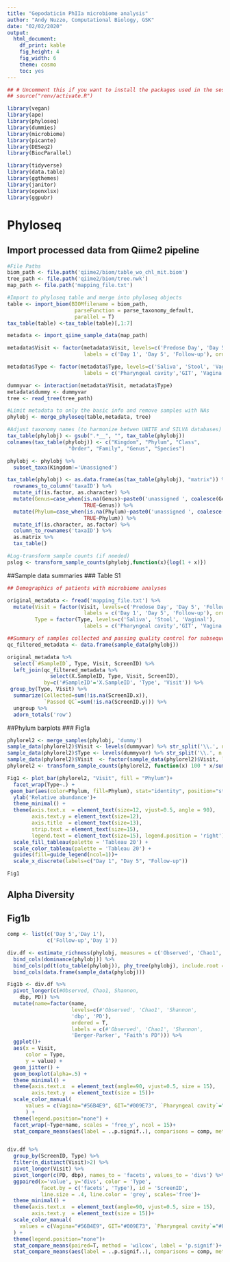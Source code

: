 ```yaml
---
title: "Gepodaticin PhIIa microbiome analysis"
author: "Andy Nuzzo, Computational Biology, GSK"
date: "02/02/2020"
output: 
  html_document: 
    df_print: kable
    fig_height: 4
    fig_width: 6
    theme: cosmo
    toc: yes
---
```

```r
## # Uncomment this if you want to install the packages used in the session with their relative versions
## source("renv/activate.R")

library(vegan)
library(ape)
library(phyloseq)
library(dummies)
library(microbiome)
library(picante)
library(DESeq2)
library(BiocParallel)

library(tidyverse)
library(data.table)
library(ggthemes)
library(janitor)
library(openxlsx)
library(ggpubr)
```


# Phyloseq
## Import processed data from Qiime2 pipeline
```r
#File Paths
biom_path <- file.path('qiime2/biom/table_wo_chl_mit.biom')
tree_path <- file.path('qiime2/biom/tree.nwk')
map_path <- file.path('mapping_file.txt')

#Import to phyloseq table and merge into phyloseq objects
table <- import_biom(BIOMfilename = biom_path,
                      parseFunction = parse_taxonomy_default, 
                      parallel = T)
tax_table(table) <-tax_table(table)[,1:7]

metadata <- import_qiime_sample_data(map_path)

metadata$Visit <- factor(metadata$Visit, levels=c('Predose Day', 'Day 5', 'Follow-up'), 
                         labels = c('Day 1', 'Day 5', 'Follow-up'), ordered = TRUE)

metadata$Type <- factor(metadata$Type, levels=c('Saliva', 'Stool', 'Vaginal'), 
                         labels = c('Pharyngeal cavity','GIT', 'Vagina'), ordered = TRUE)

dummyvar <- interaction(metadata$Visit, metadata$Type)
metadata$dummy <- dummyvar
tree <- read_tree(tree_path)

#Limit metadata to only the basic info and remove samples with NAs
phylobj <- merge_phyloseq(table,metadata, tree)

#Adjust taxonomy names (to harmonize betwen UNITE and SILVA databases)
tax_table(phylobj) <- gsub(".*__", "", tax_table(phylobj))
colnames(tax_table(phylobj)) <- c("Kingdom", "Phylum", "Class", 
                    "Order", "Family", "Genus", "Species")

phylobj <- phylobj %>% 
  subset_taxa(Kingdom!='Unassigned')

tax_table(phylobj) <- as.data.frame(as(tax_table(phylobj), "matrix")) %>%
  rownames_to_column('taxaID') %>%
  mutate_if(is.factor, as.character) %>%
  mutate(Genus=case_when(is.na(Genus)~paste0('unassigned ', coalesce(Genus, Family, Order, Class, Phylum, Kingdom)),
                         TRUE~Genus)) %>%
  mutate(Phylum=case_when(is.na(Phylum)~paste0('unassigned ', coalesce(Phylum, Kingdom)),
                         TRUE~Phylum)) %>%
  mutate_if(is.character, as.factor) %>%
  column_to_rownames('taxaID') %>%
  as.matrix %>%
  tax_table()

#Log-transform sample counts (if needed)
pslog <- transform_sample_counts(phylobj,function(x){log(1 + x)})
```


##Sample data summaries
### Table S1

```r
## Demographics of patients with microbiome analyses

original_metadata <- fread('mapping_file.txt') %>% 
  mutate(Visit = factor(Visit, levels=c('Predose Day', 'Day 5', 'Follow-up'), 
                         labels = c('Day 1', 'Day 5', 'Follow-up'), ordered = TRUE),
         Type = factor(Type, levels=c('Saliva', 'Stool', 'Vaginal'), 
                         labels = c('Pharyngeal cavity','GIT', 'Vagina'), ordered = TRUE))

##Summary of samples collected and passing quality control for subsequent biostatistical analyses.
qc_filtered_metadata <- data.frame(sample_data(phylobj))

original_metadata %>% 
  select(`#SampleID`, Type, Visit, ScreenID) %>% 
  left_join(qc_filtered_metadata %>% 
              select(X.SampleID, Type, Visit, ScreenID), 
            by=c('#SampleID'='X.SampleID', 'Type', 'Visit')) %>% 
 group_by(Type, Visit) %>% 
  summarize(Collected=sum(!is.na(ScreenID.x)),
            `Passed QC`=sum(!is.na(ScreenID.y))) %>% 
  ungroup %>% 
  adorn_totals('row')


```

##Phylum barplots
### Fig1a
```r
phylorel2 <- merge_samples(phylobj, 'dummy')
sample_data(phylorel2)$Visit <- levels(dummyvar) %>% str_split('\\.', n = 2, simplify = TRUE) %>% .[,1]
sample_data(phylorel2)$Type <- levels(dummyvar) %>% str_split('\\.', n = 2, simplify = TRUE) %>% .[,2]
sample_data(phylorel2)$Visit  <- factor(sample_data(phylorel2)$Visit, levels=c('Day 1', 'Day 5', 'Follow-up'), ord=TRUE)
phylorel2 <- transform_sample_counts(phylorel2, function(x) 100 * x/sum(x))

Fig1 <- plot_bar(phylorel2, "Visit", fill = "Phylum")+
  facet_wrap(Type~.) +
 geom_bar(aes(color=Phylum, fill=Phylum), stat="identity", position="stack")+
  ylab('Relative abundance')+
  theme_minimal() +
  theme(axis.text.x  = element_text(size=12, vjust=0.5, angle = 90),
        axis.text.y = element_text(size=12),
        axis.title  = element_text(size=13),
        strip.text = element_text(size=15),
        legend.text = element_text(size=15), legend.position = 'right') +
  scale_fill_tableau(palette = 'Tableau 20') +
  scale_color_tableau(palette = 'Tableau 20') +
  guides(fill=guide_legend(ncol=1))+ 
  scale_x_discrete(labels=c("Day 1", "Day 5", "Follow-up"))

Fig1

```


## Alpha Diversity
## Fig1b
```r
comp <- list(c('Day 5','Day 1'),
             c('Follow-up','Day 1'))

div.df <- estimate_richness(phylobj, measures = c('Observed', 'Chao1', 'Shannon')) %>% 
  bind_cols(dominance(phylobj)) %>% 
  bind_cols(pd(t(otu_table(phylobj)), phy_tree(phylobj), include.root = F))%>% 
  bind_cols(data.frame(sample_data(phylobj))) 

Fig1b <- div.df %>% 
  pivot_longer(c(#Observed, Chao1, Shannon, 
    dbp, PD)) %>% 
  mutate(name=factor(name, 
                     levels=c(#'Observed', 'Chao1', 'Shannon', 
                     'dbp', 'PD'), 
                     ordered = T, 
                     labels = c(#'Observed', 'Chao1', 'Shannon', 
                     'Berger-Parker', "Faith's PD"))) %>% 
  ggplot()+
  aes(x = Visit, 
      color = Type, 
      y = value) + 
  geom_jitter() +
  geom_boxplot(alpha=.5) + 
  theme_minimal() +
  theme(axis.text.x  = element_text(angle=90, vjust=0.5, size = 15),
        axis.text.y  = element_text(size = 15))+
  scale_color_manual(
      values = c(Vagina="#56B4E9", GIT="#009E73", `Pharyngeal cavity`="#F08E43")
      ) + 
  theme(legend.position="none") +
  facet_wrap(~Type+name, scales = 'free_y', ncol = 15)+
  stat_compare_means(aes(label = ..p.signif..), comparisons = comp, method='wilcox',p.adjust.method='BH')


div.df %>% 
  group_by(ScreenID, Type) %>% 
  filter(n_distinct(Visit)>2) %>% 
  pivot_longer(Visit) %>% 
  pivot_longer(c(PD, dbp), names_to = 'facets', values_to = 'divs') %>% 
  ggpaired(x='value', y='divs', color = 'Type', 
           facet.by = c('facets', 'Type'), id = 'ScreenID', 
           line.size = .4, line.color = 'grey', scales='free')+
  theme_minimal() +
  theme(axis.text.x  = element_text(angle=90, vjust=0.5, size = 15),
        axis.text.y  = element_text(size = 15))+
  scale_color_manual(
    values = c(Vagina="#56B4E9", GIT="#009E73", `Pharyngeal cavity`="#F08E43")
  ) + 
  theme(legend.position="none")+
  stat_compare_means(paired=T, method = 'wilcox', label = 'p.signif')+ 
  stat_compare_means(aes(label = ..p.signif..), comparisons = comp, method='wilcox', p.adjust.method='BH')
```